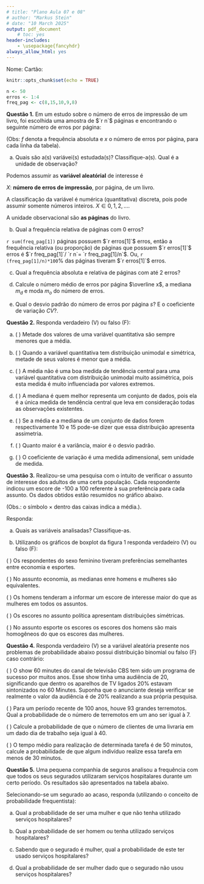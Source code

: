 ```yaml
---
# title: "Plano Aula 07 e 08"
# author: "Markus Stein"
# date: "10 March 2025"
output: pdf_document
    # toc: yes
header-includes:
    - \usepackage{fancyhdr}
always_allow_html: yes
---
```

\addtolength{\headheight}{1.0cm}
\pagestyle{fancyplain} 
\lhead{MAT02280}
\rhead{2025/1}
\chead{
Estatística Básica - PROVA 1 - Turma E2
}
\renewcommand{\headrulewidth}{0pt} 

\vspace{0.5cm}

Nome:  \hspace{10cm} Cartão:


```r
knitr::opts_chunk$set(echo = TRUE)
```

\vspace{1.0cm}

```r
n <- 50
erros <- 1:4
freq_pag <- c(8,15,10,9,8)
```

**Questão 1.** Em um estudo sobre o número de erros de impressão de um livro, 
foi escolhida uma amostra de $`r n`$ páginas e encontrando o seguinte número de erros 
por página:

\begin{table}[h!]
  \centering
  \caption{Distribuição de frequências do número de erros por página de uma amostra de $`r n`$ páginas de um livro.}

 \begin{tabular}{c|c|c|c|p{2cm}|p{2cm}|p{2cm}}
 \hline
 nº de erros por página & $f$ & $x \times f$ & $(x - \bar{x})^2 \times f$ & & & \\
 \hline
 0 &    &    &  & & & \\
 1 & 15 & 15 & 0,38 & & & \\
 2 & 5  & 10  & 6,73 & & & \\
 3 & 3  & 9  & 14,00 & & & \\
 4 & 2  & 8  & 19,97 & & & \\
 \hline
 $\sum$ &  &  &  & & & \\
 \hline
 \end{tabular}
\end{table}
(Obs: $f$ denota a frequência absoluta e $x$ o número de erros por página, para cada linha da tabela).


a. Quais são a(s) variávei(s) estudada(s)? Classifique-a(s). Qual é a unidade de observação?

Podemos assumir as **variável aleatórial** de interesse é

$X$: **número de erros de impressão**, por página, de um livro.

A classificação da variável é numérica (quantitativa) discreta, pois pode assumir somente números inteiros. $X \in {0,1,2,\ldots}$.

A unidade observacional são **as páginas** do livro.

b. Qual a frequência relativa de páginas com 0 erros?

`r sum(freq_pag[1])` páginas possuem $`r erros[1]`$ erros, então a frequência relativa (ou proporção) de páginas que possuem $`r erros[1]`$ erros é $`r freq_pag[1]`/ `r n`= `r freq_pag[1]/n`$. Ou, `r (freq_pag[1]/n)*100`% das páginas tiveram $`r erros[1]`$ erros.


c. Qual a frequência absoluta e relativa de páginas com até 2 erros?

<!-- d. Represente graficamente a distribuição de frequências da variável. -->

d. Calcule o número médio de erros por página $\overline x$, a mediana $m_d$ e moda $m_o$ do número de erros.

e. Qual o desvio padrão do número de erros por página $s$? E o coeficiente de variação $CV$?.

<!-- g. Qual variável apresenta maior assimetria? Qual o tipo de assimetria? -->

<!-- --- -->

<!-- **Parte 2 — Responda com V (verdadeiro) ou F (falso)** -->

<!-- (1) Quando a variável quantitativa tem distribuição unimodal e simétrica, mais da metade de seus valores são inferiores à média. -->

<!-- (2) A mediana é uma boa medida de tendência central para uma variável com distribuição muito assimétrica, pois não é muito influenciada por valores extremos. -->

<!-- (3) O coeficiente de variação é uma medida adimensional. -->

<!-- (4) Quanto maior a variância de uma variável, menor será seu desvio padrão. -->

<!-- (5) A variância depende diretamente da média da variável. -->

<!-- (6) População é o conjunto de todos os elementos que possuem certa característica de interesse. -->

<!-- (7) Amostra é qualquer subconjunto retirado da população. -->

<!-- (8) Parâmetro é um valor que resume a informação sobre uma variável na população. -->

<!-- Solution: -->
<!-- **Parte 1**   -->
<!-- (a) As variáveis são: consumo de cigarros (média diária) e consumo de bebidas alcoólicas (doses semanais). Ambas são quantitativas discretas. Unidade: indivíduo adulto.   -->
<!-- (b) Cigarros — distribuição assimétrica à direita.   -->
<!-- (c) Histogramas ou boxplots são adequados para analisar forma e assimetria.   -->
<!-- (d) O consumo de cigarros é mais concentrado, enquanto o de bebidas é mais disperso, com cauda longa à direita. -->

<!-- **Parte 2**   -->
<!-- F; V; V; F; F; V; V; V -->

<!-- Meta-information: -->
<!-- exname: distribuicao_vf_2 -->
<!-- extype: cloze -->
<!-- exsolution: F;V;V;F;F;V;V;V -->

\vspace{1.0cm}

**Questão 2.** Responda verdadeiro (V) ou falso (F):

a. ( \hspace{0,5cm} ) Metade dos valores de uma variável quantitativa são sempre menores que a média.

b. ( \hspace{0,5cm} ) Quando a variável quantitativa tem distribuição unimodal e simétrica, metade de seus valores é menor que a média.

c. ( \hspace{0,5cm} ) A média não é uma boa medida de tendência central para uma variável quantitativa com distribuição unimodal muito assimétrica, pois esta medida é muito influenciada por valores extremos.

d. ( \hspace{0,5cm} ) A mediana é quem melhor representa um conjunto de dados, pois ela é a única medida de tendência central que leva em consideração todas as observações existentes.

e. ( \hspace{0,5cm} ) Se a média e a mediana de um conjunto de dados forem respectivamente 10 e 15 pode-se dizer que essa distribuição apresenta assimetria.

<!-- f. ( \hspace{0,5cm} ) Quanto maior a média, maior é a variância. -->

f. ( \hspace{0,5cm} ) Quanto maior é a variância, maior é o desvio padrão.

g. ( \hspace{0,5cm} ) O coeficiente de variação é uma medida adimensional, sem unidade de medida.

<!-- O coeficiente de variação pode ser negativo. -->

<!-- FVVFVFVV -->

\newpage

**Questão 3.** Realizou-se uma pesquisa com o intuito de verificar o assunto de interesse dos adultos de uma certa população. Cada respondente indicou um escore de -100 a 100 referente à sua preferência para cada assunto. Os dados obtidos estão resumidos no gráfico abaixo. 

\begin{figure}[h!]
  \centering
  \includegraphics[width=0.6\linewidth]{boxplot_prova_2017_2.png} 
  \caption{Boxplot das preferências por sexo.}
  \label{Fig1}
\end{figure}
(Obs.: o símbolo $\times$ dentro das caixas indica a média.).

Responda:

a. Quais as variáveis analisadas? Classifique-as.

b. Utilizando os gráficos de boxplot da figura 1 responda verdadeiro (V) ou falso (F):

( \hspace{0,5cm} ) Os respondentes do sexo feminino tiveram preferências semelhantes entre economia e esportes.

( \hspace{0,5cm} ) No assunto economia, as medianas enre homens e mulheres são equivalentes.

( \hspace{0,5cm} ) Os homens tenderam a informar um escore de interesse maior do que as mulheres em todos os assuntos.

( \hspace{0,5cm} ) Os escores no assunto política apresentam distribuições simétricas.

( \hspace{0,5cm} ) No assunto esporte os escores os escores dos homens são mais homogêneos do que os escores das mulheres.

\vspace{1.0cm}

**Questão 4.** Responda verdadeiro (V) se a variável aleatória presente nos problemas de probabilidade abaixo possui distribuição binomial ou falso (F) caso contrário:

( \hspace{0,5cm} ) O show 60 minutes do canal de televisão CBS tem sido um programa de sucesso por muitos anos. Esse show tinha uma audiência de 20, significando que dentro os aparelhos de TV ligados $20\%$ estavam sintonizados no 60 Minutes. Suponha que o anunciante deseja verificar se realmente o valor da audiência é de $20\%$ realizando a sua própria pesquisa.

<!-- ( \hspace{0,5cm} ) A companhia financeira A prepara restituições de impostos para pessoas físicas. De acordo com o serviço da Receita Federal, indivíduos que ganham entre 20.000 e 30.000 reais passam por auditoria a uma taxa -->
<!-- de $30\%$. A empresa quer saber a probabilidade de 5 indivíduoss em um grupo de 10 pessoas, que possuem -->
<!-- renda de 20.000 a 30.000, passarem por auditoria. -->

( \hspace{0,5cm} ) Para um período recente de 100 anos, houve 93 grandes terremotos. Qual a probabilidade de o número
de terremotos em um ano ser igual à 7.

( \hspace{0,5cm} ) Calcule a probabilidade de que o número de clientes de uma livraria em um dado dia de trabalho seja
igual à 40.

( \hspace{0,5cm} ) O tempo médio para realização de determinada tarefa é de 50 minutos, calcule a probabilidade de que
algum indivíduo realize essa tarefa em menos de 30 minutos.


\newpage

**Questão 5.** Uma pequena companhia de seguros analisou a frequência com que todos os seus 
segurados utilizaram serviços hospitalares durante um certo período. Os 
resultados são apresentados na tabela abaixo.

\begin{center}
\begin{tabular}{cccc}
\hline
  & \multicolumn{2}{c}{Sexo} & \\
\cline{2-3}
Usou serviço hospitalar & Masculino & Feminino & $\sum$ \\ \hline
Sim     & 100 & 150 & 250   \\
Não    & 900 & 850 & 1750  \\ \hline
$\sum$  & 1000 & 1000& 2000  \\ \hline
\end{tabular}
\end{center}

Selecionando-se um segurado ao acaso, responda (utilizando o conceito de 
probabilidade frequentista):

a. Qual a probabilidade de ser uma mulher e que não tenha utilizado serviços hospitalares?

b. Qual a probabilidade de ser homem ou tenha utilizado serviços hospitalares?

c. Sabendo que o segurado é mulher, qual a probabilidade de este ter usado serviços hospitalares?

d. Qual a probabilidade de ser mulher dado que o segurado não usou serviços hospitalares?
